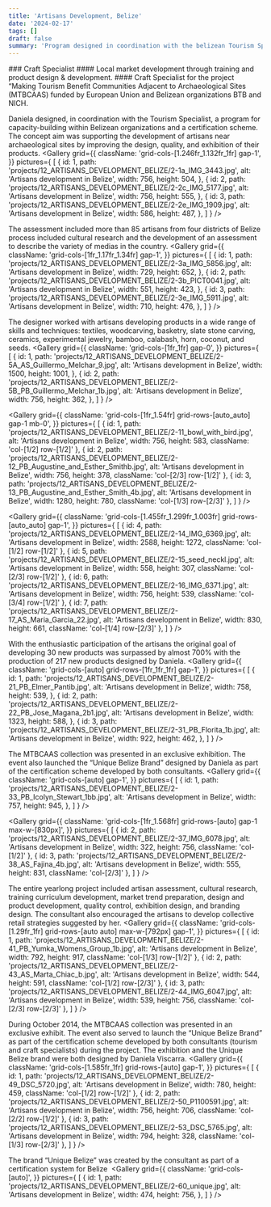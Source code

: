 ```yaml
---
title: 'Artisans Development, Belize'
date: '2024-02-17'
tags: []
draft: false
summary: 'Program designed in coordination with the belizean Tourism Specialist to support the development of artisans near archaeological sites by improving the design, quality, and exhibition of their products.'
---
```

<DivContainer>
### Craft Specialist
#### Local market development through training and product design & development. 
#### Craft Specialist for the project “Making Tourism Benefit Communities Adjacent to Archaeological Sites (MTBCAAS) funded by European Union and Belizean organizations BTB and NICH.

Daniela designed, in coordination with the Tourism Specialist, a program for capacity-building within Belizean organizations and a certification scheme. The concept aim was supporting the development of artisans near archaeological sites by improving the design, quality, and exhibition of their products.
<Gallery
  grid={{
    className: 'grid-cols-[1.246fr_1.132fr_1fr] gap-1',
  }} 
  pictures={
    [
      {
        id: 1,
        path: 'projects/12_ARTISANS_DEVELOPMENT_BELIZE/2-1a_IMG_3443.jpg',
        alt: 'Artisans development in Belize',
        width: 756,
        height: 504,
      },
      {
        id: 2,
        path: 'projects/12_ARTISANS_DEVELOPMENT_BELIZE/2-2c_IMG_5177.jpg',
        alt: 'Artisans development in Belize',
        width: 756,
        height: 555,
      },
      {
        id: 3,
        path: 'projects/12_ARTISANS_DEVELOPMENT_BELIZE/2-2e_IMG_1909.jpg',
        alt: 'Artisans development in Belize',
        width: 586,
        height: 487,
      },
    ]
  }
/>

The assessment included more than 85 artisans from four districts of Belize process included cultural research and the development of an assessment to describe the variety of medias in the country.
<Gallery
  grid={{
    className: 'grid-cols-[1fr_1.17fr_1.34fr] gap-1',
  }} 
  pictures={
    [
      {
        id: 1,
        path: 'projects/12_ARTISANS_DEVELOPMENT_BELIZE/2-3a_IMG_5856.jpg',
        alt: 'Artisans development in Belize',
        width: 729,
        height: 652,
      },
      {
        id: 2,
        path: 'projects/12_ARTISANS_DEVELOPMENT_BELIZE/2-3b_PICT0041.jpg',
        alt: 'Artisans development in Belize',
        width: 551,
        height: 423,
      },
      {
        id: 3,
        path: 'projects/12_ARTISANS_DEVELOPMENT_BELIZE/2-3e_IMG_5911.jpg',
        alt: 'Artisans development in Belize',
        width: 710,
        height: 476,
      },
    ]
  }
/>

The designer worked with artisans developing products in a wide range of skills and techniques: textiles, woodcarving, basketry, slate stone carving, ceramics, experimental jewelry, bamboo, calabash, horn, coconut, and seeds.
<Gallery
  grid={{
    className: 'grid-cols-[1fr_1fr] gap-0',
  }} 
  pictures={
    [
      {
        id: 1,
        path: 'projects/12_ARTISANS_DEVELOPMENT_BELIZE/2-5A_AS_Guillermo_Melchar_9.jpg',
        alt: 'Artisans development in Belize',
        width: 1500,
        height: 1001,
      },
      {
        id: 2,
        path: 'projects/12_ARTISANS_DEVELOPMENT_BELIZE/2-5B_PB_Guillermo_Melchar_1b.jpg',
        alt: 'Artisans development in Belize',
        width: 756,
        height: 362,
      },
    ]
  }
/>
 
<Gallery
  grid={{
    className: 'grid-cols-[1fr_1.54fr] grid-rows-[auto_auto] gap-1 mb-0',
  }} 
  pictures={
    [
      {
        id: 1,
        path: 'projects/12_ARTISANS_DEVELOPMENT_BELIZE/2-11_bowl_with_bird.jpg',
        alt: 'Artisans development in Belize',
        width: 756,
        height: 583,
        className: 'col-[1/2] row-[1/2]'
      },
      {
        id: 2,
        path: 'projects/12_ARTISANS_DEVELOPMENT_BELIZE/2-12_PB_Augustine_and_Esther_Smithb.jpg',
        alt: 'Artisans development in Belize',
        width: 756,
        height: 378,
        className: 'col-[2/3] row-[1/2]'
      },
      {
        id: 3,
        path: 'projects/12_ARTISANS_DEVELOPMENT_BELIZE/2-13_PB_Augustine_and_Esther_Smith_4b.jpg',
        alt: 'Artisans development in Belize',
        width: 1280,
        height: 780,
        className: 'col-[1/3] row-[2/3]'
      },
    ]
  }
/>

<Gallery
  grid={{
    className: 'grid-cols-[1.455fr_1.299fr_1.003fr] grid-rows-[auto_auto] gap-1',
  }} 
  pictures={
    [
      {
        id: 4,
        path: 'projects/12_ARTISANS_DEVELOPMENT_BELIZE/2-14_IMG_6369.jpg',
        alt: 'Artisans development in Belize',
        width: 2588,
        height: 1272,
        className: 'col-[1/2] row-[1/2]'
      },
     {
        id: 5,
        path: 'projects/12_ARTISANS_DEVELOPMENT_BELIZE/2-15_seed_neckl.jpg',
        alt: 'Artisans development in Belize',
        width: 558,
        height: 307,
        className: 'col-[2/3] row-[1/2]'
      },
      {
        id: 6,
        path: 'projects/12_ARTISANS_DEVELOPMENT_BELIZE/2-16_IMG_6371.jpg',
        alt: 'Artisans development in Belize',
        width: 756,
        height: 539,
        className: 'col-[3/4] row-[1/2]'
      },
      {
        id: 7,
        path: 'projects/12_ARTISANS_DEVELOPMENT_BELIZE/2-17_AS_Maria_Garcia_22.jpg',
        alt: 'Artisans development in Belize',
        width: 830,
        height: 661,
        className: 'col-[1/4] row-[2/3]'
      },
    ]
  }
/>

With the enthusiastic participation of the artisans the original goal of developing 30 new products was surpassed by almost 700% with the production of 217 new products designed by Daniela.
<Gallery
  grid={{
    className: 'grid-cols-[auto] grid-rows-[1fr_1fr_1fr] gap-1',
  }} 
  pictures={
    [
      {
        id: 1,
        path: 'projects/12_ARTISANS_DEVELOPMENT_BELIZE/2-21_PB_Elmer_Pantib.jpg',
        alt: 'Artisans development in Belize',
        width: 758,
        height: 539,
      },
      {
        id: 2,
        path: 'projects/12_ARTISANS_DEVELOPMENT_BELIZE/2-22_PB_Jose_Magana_2b1.jpg',
        alt: 'Artisans development in Belize',
        width: 1323,
        height: 588,
      },
      {
        id: 3,
        path: 'projects/12_ARTISANS_DEVELOPMENT_BELIZE/2-31_PB_Florita_1b.jpg',
        alt: 'Artisans development in Belize',
        width: 922,
        height: 462,
      },
    ]
  }
/>

The MTBCAAS collection was presented in an exclusive exhibition. The event also launched the “Unique Belize Brand” designed by Daniela as part of the certification scheme developed by both consultants.
<Gallery
  grid={{
    className: 'grid-cols-[auto] gap-1',
  }} 
  pictures={
    [
      {
        id: 1,
        path: 'projects/12_ARTISANS_DEVELOPMENT_BELIZE/2-33_PB_Icolyn_Stewart_1bb.jpg',
        alt: 'Artisans development in Belize',
        width: 757,
        height: 945,
      },
    ]
  }
/>

<Gallery
  grid={{
    className: 'grid-cols-[1fr_1.568fr] grid-rows-[auto] gap-1 max-w-[830px]',
  }} 
  pictures={
    [
      {
        id: 2,
        path: 'projects/12_ARTISANS_DEVELOPMENT_BELIZE/2-37_IMG_6078.jpg',
        alt: 'Artisans development in Belize',
        width: 322,
        height: 756,
        className: 'col-[1/2]'
      },
      {
        id: 3,
        path: 'projects/12_ARTISANS_DEVELOPMENT_BELIZE/2-38_AS_Fajina_4b.jpg',
        alt: 'Artisans development in Belize',
        width: 555,
        height: 831,
        className: 'col-[2/3]'
      },
    ]
  }
/>

The entire yearlong project included artisan assessment, cultural research, training curriculum development, market trend preparation, design and product development, quality control, exhibition design, and branding design.  The consultant also encouraged the artisans to develop collective retail strategies suggested by her.
<Gallery
  grid={{
    className: 'grid-cols-[1.29fr_1fr] grid-rows-[auto auto] max-w-[792px] gap-1',
  }} 
  pictures={
    [
      {
        id: 1,
        path: 'projects/12_ARTISANS_DEVELOPMENT_BELIZE/2-41_PB_Yumka_Womens_Group_1b.jpg',
        alt: 'Artisans development in Belize',
        width: 792,
        height: 917,
        className: 'col-[1/3] row-[1/2]'
      },
      {
        id: 2,
        path: 'projects/12_ARTISANS_DEVELOPMENT_BELIZE/2-43_AS_Marta_Chiac_b.jpg',
        alt: 'Artisans development in Belize',
        width: 544,
        height: 591,
        className: 'col-[1/2] row-[2/3]'
      },
      {
        id: 3,
        path: 'projects/12_ARTISANS_DEVELOPMENT_BELIZE/2-44_IMG_6047.jpg',
        alt: 'Artisans development in Belize',
        width: 539,
        height: 756,
        className: 'col-[2/3] row-[2/3]'
      },
    ]
  }
/>

During October 2014, the MTBCAAS collection was presented in an exclusive exhibit. The event also served to launch the “Unique Belize Brand” as part of the certification scheme developed by both consultants (tourism and craft specialists) during the project. The exhibition and the Unique Belize brand were both designed by Daniela Viscarra.
<Gallery
  grid={{
    className: 'grid-cols-[1.585fr_1fr] grid-rows-[auto] gap-1',
  }} 
  pictures={
    [
      {
        id: 1,
        path: 'projects/12_ARTISANS_DEVELOPMENT_BELIZE/2-49_DSC_5720.jpg',
        alt: 'Artisans development in Belize',
        width: 780,
        height: 459,
        className: 'col-[1/2] row-[1/2]'
      },
      {
        id: 2,
        path: 'projects/12_ARTISANS_DEVELOPMENT_BELIZE/2-50_P1100591.jpg',
        alt: 'Artisans development in Belize',
        width: 756,
        height: 706,
        className: 'col-[2/2] row-[1/2]'
      },
      {
        id: 3,
        path: 'projects/12_ARTISANS_DEVELOPMENT_BELIZE/2-53_DSC_5765.jpg',
        alt: 'Artisans development in Belize',
        width: 794,
        height: 328,
        className: 'col-[1/3] row-[2/3]'
      },
    ]
  }
/>

The brand “Unique Belize” was created by the consultant as part of a certification system for Belize 
<Gallery
  grid={{
    className: 'grid-cols-[auto]',
  }} 
  pictures={
    [
      {
        id: 1,
        path: 'projects/12_ARTISANS_DEVELOPMENT_BELIZE/2-60_unique.jpg',
        alt: 'Artisans development in Belize',
        width: 474,
        height: 756,
      },
    ]
  }
/>
</DivContainer>